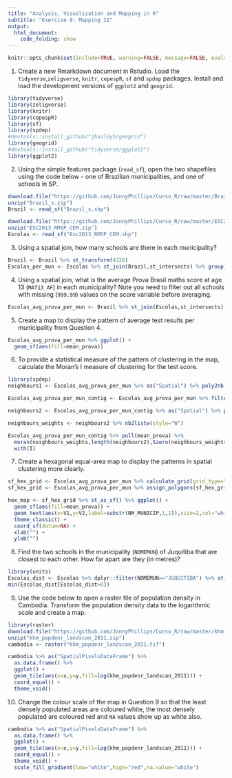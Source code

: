 ```yaml
---
title: "Analysis, Visualization and Mapping in R"
subtitle: "Exercise 8: Mapping II"
output: 
  html_document:
    code_folding: show
---
```


```r
knitr::opts_chunk$set(include=TRUE, warning=FALSE, message=FALSE, eval=FALSE, echo=FALSE)
```

1. Create a new Rmarkdown document in Rstudio. Load the `tidyverse`,`zeligverse`, `knitr`, `cepespR`, `sf` and `spdep` packages. Install and load the development versions of `ggplot2` and `geogrid`.
```r
library(tidyverse)
library(zeligverse)
library(knitr)
library(cepespR)
library(sf)
library(spdep)
#devtools::install_github("jbaileyh/geogrid")
library(geogrid)
#devtools::install_github("tidyverse/ggplot2")
library(ggplot2)
```

2. Using the simple features package (`read_sf`), open the two shapefiles using the code below - one of Brazilian municipalities, and one of schools in SP.

```r
download.file("https://github.com/JonnyPhillips/Curso_R/raw/master/Brazil_s.zip",destfile="Brazil_s.zip")
unzip("Brazil_s.zip")
Brazil <- read_sf("Brazil_s.shp")

download.file("https://github.com/JonnyPhillips/Curso_R/raw/master/ESC2013_RMSP_CEM.zip", destfile="ESC2013_RMSP_CEM.zip")
unzip("ESC2013_RMSP_CEM.zip")
Escolas <- read_sf("Esc2013_RMSP_CEM.shp")
```

3. Using a spatial join, how many schools are there in each municipality?

```r
Brazil <- Brazil %>% st_transform(4326)
Escolas_per_mun <- Escolas %>% st_join(Brazil,st_intersects) %>% group_by(NM_MUNICIP) %>% count()
```

4. Using a spatial join, what is the average Prova Brasil maths score at age 13 (`MAT13_AF`) in each municipality? Note you need to filter out all schools with missing (`999.99`) values on the score variable before averaging.

```r
Escolas_avg_prova_per_mun <- Brazil %>% st_join(Escolas,st_intersects) %>% filter(MAT13_AF!=999.99) %>% group_by(NM_MUNICIP) %>% summarize(mean_prova=mean(MAT13_AF,na.rm=T))
```

5. Create a map to display the pattern of average test results per municipality from Question 4.

```r
Escolas_avg_prova_per_mun %>% ggplot() +
  geom_sf(aes(fill=mean_prova))
```

6. To provide a statistical measure of the pattern of clustering in the map, calculate the Moran's I measure of clustering for the test score. 

```r
library(spdep)
neighbours1 <- Escolas_avg_prova_per_mun %>% as("Spatial") %>% poly2nb(queen=TRUE)

Escolas_avg_prova_per_mun_contig <- Escolas_avg_prova_per_mun %>% filter(card(neighbours1)!=0)

neighbours2 <- Escolas_avg_prova_per_mun_contig %>% as("Spatial") %>% poly2nb(queen=TRUE)

neighbours_weights <- neighbours2 %>% nb2listw(style="W")

Escolas_avg_prova_per_mun_contig %>% pull(mean_prova) %>% 
  moran(neighbours_weights,length(neighbours2),Szero(neighbours_weights)) %>% 
  with(I)
```

7. Create a hexagonal equal-area map to display the patterns in spatial clustering more clearly. 

```r
sf_hex_grid <- Escolas_avg_prova_per_mun %>% calculate_grid(grid_type="hexagonal")
sf_hex_grid <- Escolas_avg_prova_per_mun %>% assign_polygons(sf_hex_grid)

hex_map <- sf_hex_grid %>% st_as_sf() %>% ggplot() +
  geom_sf(aes(fill=mean_prova)) + 
  geom_text(aes(x=V1,y=V2,label=substr(NM_MUNICIP,1,2)),size=2,col="white") +
  theme_classic() + 
  coord_sf(datum=NA) + 
  xlab("") +
  ylab("")
```

8. Find the two schools in the municipality (`NOMEMUN`) of Juquitiba that are closest to each other. How far apart are they (in metres)?

```r
library(units)
Escolas_dist <- Escolas %>% dplyr::filter(NOMEMUN=="JUQUITIBA") %>% st_distance() %>% set_units(NULL)
min(Escolas_dist[Escolas_dist>0])
```

9. Use the code below to open a raster file of population density in Cambodia. Transform the population density data to the logarithmic scale and create a map.

```r
library(raster)
download.file("https://github.com/JonnyPhillips/Curso_R/raw/master/khm_popdenr_landscan_2011.zip",destfile="khm_popdenr_landscan_2011.zip")
unzip("khm_popdenr_landscan_2011.zip")
cambodia <- raster("khm_popdenr_landscan_2011.tif")
```

```r
cambodia %>% as("SpatialPixelsDataFrame") %>% 
  as.data.frame() %>% 
  ggplot() + 
  geom_tile(aes(x=x,y=y,fill=log(khm_popdenr_landscan_2011))) +
  coord_equal() +
  theme_void()
```

10. Change the colour scale of the map in Question 9 so that the least densely populated areas are coloured white, the most densely populated are coloured red and `NA` values show up as white also.

```r
cambodia %>% as("SpatialPixelsDataFrame") %>% 
  as.data.frame() %>% 
  ggplot() + 
  geom_tile(aes(x=x,y=y,fill=log(khm_popdenr_landscan_2011))) +
  coord_equal() +
  theme_void() +
  scale_fill_gradient(low="white",high="red",na.value="white")
```
